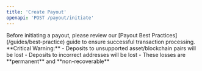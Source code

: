 ```yaml
---
title: 'Create Payout'
openapi: 'POST /payout/initiate'
---
```


<Note>
  Before initiating a payout, please review our [Payout Best Practices](/guides/best-practice) guide to ensure successful transaction processing.
</Note>

<Warning>
  **Critical Warning:**
  - Deposits to unsupported asset/blockchain pairs will be lost
  - Deposits to incorrect addresses will be lost
  - These losses are **permanent** and **non-recoverable**
</Warning>
